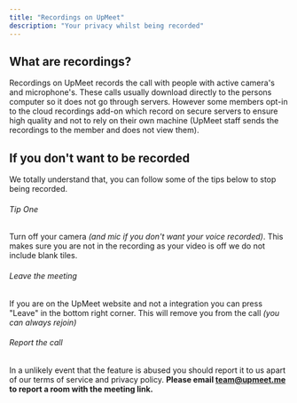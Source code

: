 ```yaml
---
title: "Recordings on UpMeet"
description: "Your privacy whilst being recorded"
---
```


## What are recordings?
Recordings on UpMeet records the call with people with active camera's and microphone's.
These calls usually download directly to the persons computer so it does not go through servers.
However some members opt-in to the cloud recordings add-on which record on secure servers to ensure high quality and not to rely on their own machine (UpMeet staff sends the recordings to the member and does not view them). 

## If you don't want to be recorded
We totally understand that, you can follow some of the tips below to stop being recorded.

###### Tip One
Turn off your camera _(and mic if you don't want your voice recorded)_. 
This makes sure you are not in the recording as your video is off we do not include blank tiles.

###### Leave the meeting
If you are on the UpMeet website and not a integration you can press "Leave" in the bottom right corner.
This will remove you from the call _(you can always rejoin)_ 

###### Report the call
In a unlikely event that the feature is abused you should report it to us apart of our terms of service and privacy policy.
**Please email team@upmeet.me to report a room with the meeting link.**

